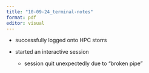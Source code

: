 ```yaml
---
title: "10-09-24_terminal-notes"
format: pdf
editor: visual
---
```


-   successfully logged onto HPC storrs

-   started an interactive session

    -   session quit unexpectedly due to "broken pipe"
